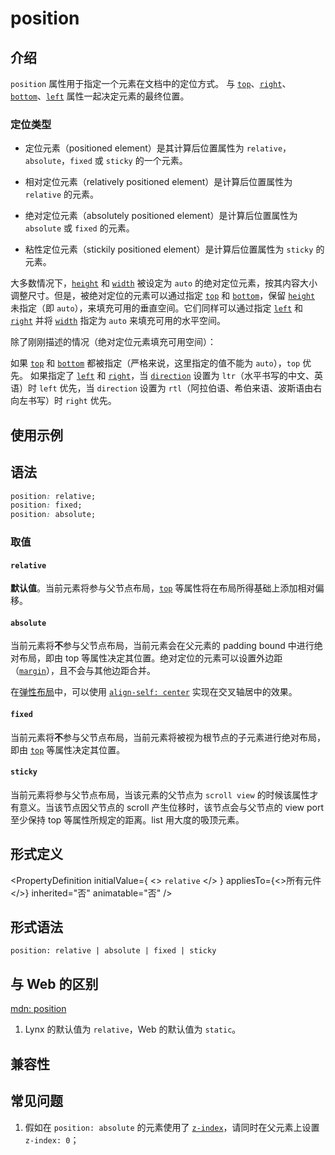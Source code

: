 # position

## 介绍

`position` 属性用于指定一个元素在文档中的定位方式。
与 [`top`](./top.mdx)、[`right`](./right.mdx)、[`bottom`](./bottom.mdx)、[`left`](./left.mdx) 属性一起决定元素的最终位置。

### 定位类型

- 定位元素（positioned element）是其计算后位置属性为 `relative`，`absolute`，`fixed` 或 `sticky` 的一个元素。

- 相对定位元素（relatively positioned element）是计算后位置属性为 `relative` 的元素。

- 绝对定位元素（absolutely positioned element）是计算后位置属性为 `absolute` 或 `fixed` 的元素。

- 粘性定位元素（stickily positioned element）是计算后位置属性为 `sticky` 的元素。

大多数情况下，[`height`](./height.mdx) 和 [`width`](./width.mdx) 被设定为 `auto` 的绝对定位元素，按其内容大小调整尺寸。但是，被绝对定位的元素可以通过指定 [`top`](./top.mdx) 和 [`bottom`](./bottom.mdx)，保留 [`height`](./height.mdx) 未指定（即 `auto`），来填充可用的垂直空间。它们同样可以通过指定 [`left`](./left.mdx) 和 [`right`](./right.mdx) 并将 [`width`](./width.mdx) 指定为 `auto` 来填充可用的水平空间。

除了刚刚描述的情况（绝对定位元素填充可用空间）：

如果 [`top`](./top.mdx) 和 [`bottom`](./bottom.mdx) 都被指定（严格来说，这里指定的值不能为 `auto`），`top` 优先。
如果指定了 [`left`](./left.mdx) 和 [`right`](./right.mdx)，当 [`direction`](./direction.mdx) 设置为 `ltr`（水平书写的中文、英语）时 `left` 优先，当 `direction` 设置为 `rtl`（阿拉伯语、希伯来语、波斯语由右向左书写）时 `right` 优先。

## 使用示例


<Go
  example="css-api"
  defaultFile="src/position/App.tsx"
  img="/assets/doc/css/position.jpg"
  entry="src/position"
  defaultEntryFile="dist/position.lynx.bundle"
/>

## 语法

```css
position: relative;
position: fixed;
position: absolute;
```

### 取值

#### `relative`

**默认值**。当前元素将参与父节点布局，[`top`](./top.mdx) 等属性将在布局所得基础上添加相对偏移。

#### `absolute`

当前元素将**不**参与父节点布局，当前元素会在父元素的 padding bound 中进行绝对布局，即由 top 等属性决定其位置。绝对定位的元素可以设置外边距（[`margin`](./margin.mdx)），且不会与其他边距合并。

在[弹性布局](guide/ui/layout/flexible-box-layout.mdx)中，可以使用 [`align-self: center`](./align-self.mdx) 实现在交叉轴居中的效果。

#### `fixed`

当前元素将**不**参与父节点布局，当前元素将被视为根节点的子元素进行绝对布局，即由 [`top`](./top.mdx) 等属性决定其位置。

#### `sticky`

当前元素将参与父节点布局，当该元素的父节点为 `scroll view` 的时候该属性才有意义。当该节点因父节点的 scroll 产生位移时，该节点会与父节点的 view port 至少保持 top 等属性所规定的距离。list 用大度的吸顶元素。

## 形式定义


<PropertyDefinition
  initialValue={
    <>
      <code>relative</code>
    </>
  }
  appliesTo={<>所有元件</>}
  inherited="否"
  animatable="否"
/>

## 形式语法

```
position: relative | absolute | fixed | sticky
```

## 与 Web 的区别

[mdn: position](https://developer.mozilla.org/en-US/docs/Web/CSS/position)

1. Lynx 的默认值为 `relative`，Web 的默认值为 `static`。

## 兼容性


<LegacyCompatTable metadata="css/properties/position" />

## 常见问题

1. 假如在 `position: absolute` 的元素使用了 [`z-index`](./z-index.mdx)，请同时在父元素上设置 `z-index: 0`；

